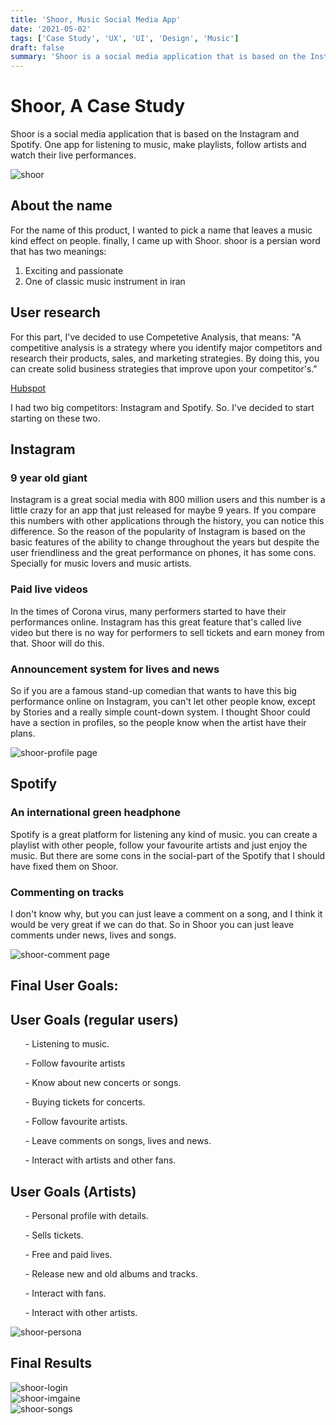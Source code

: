 ```yaml
---
title: 'Shoor, Music Social Media App'
date: '2021-05-02'
tags: ['Case Study', 'UX', 'UI', 'Design', 'Music']
draft: false
summary: 'Shoor is a social media application that is based on the Instagram and Spotify. One app for listening to music, make playlists, follow artists and watch their live performances.'
---
```




# Shoor, A Case Study

Shoor is a social media application that is based on the Instagram and Spotify. One app for listening to music, make playlists, follow artists and watch their live performances.

<div className="flex rounded-md flex-wrap -mx-2 overflow-hidden xl:-mx-2">
  <div className="my-1 rounded-md px-2 w-full overflow-hidden xl:my-1 xl:px-2 xl:w-1/2">
    <Image alt="shoor" src="/static/images/Shoor.png" width={800} height={600} />
  </div>
</div>

## About the name
For the name of this product, I wanted to pick a name that leaves a music kind effect on people.
finally, I came up with <span className="text-hearth">Shoor</span>.
shoor is a persian word that has two meanings:
1. Exciting and passionate
2. One of classic music instrument in iran

## User research
For this part, I've decided to use Competetive Analysis, that means:
<span className="font-bold"> "A competitive analysis is a strategy where you identify major competitors and research their products, sales, and marketing strategies. By doing this, you can create solid business strategies that improve upon your competitor's." </span>

[Hubspot](https://blog.hubspot.com/marketing/competitive-analysis-kit)

I had two big competitors:  <span className="text-hearth">Instagram</span> and  <span className="text-hearth">Spotify</span>.
So. I've decided to start starting on these two.

## Instagram
### 9 year old giant
Instagram is a great social media with 800 million users and this number is a little crazy for an app that just released for maybe 9 years. If you compare this numbers
with other applications through the history, you can notice this difference. So the reason of the popularity of Instagram is based
on the basic features of the ability to change throughout the years but despite the user friendliness and the great performance
on phones, it has some cons. Specially for music lovers and music artists.

### Paid live videos
In the times of Corona virus, many performers started to have their performances online. Instagram has this great feature that's called
live video but there is no way for performers to sell tickets and earn money from that. Shoor will do this.

### Announcement system for lives and news
So if you are a famous stand-up comedian that wants to have this big performance online on Instagram, you can't
let other people know, except by Stories and a really simple count-down system. I thought Shoor could have a
section in profiles, so the people know when the artist have their plans.

<div className="flex rounded-md flex-wrap -mx-2 overflow-hidden xl:-mx-2">
  <div className="my-1 rounded-md px-2 w-full overflow-hidden xl:my-1 xl:px-2 xl:w-1/2">
    <Image alt="shoor-profile page" src="/static/images/shoor-profile.png" width={800} height={600} />
  </div>
</div>

## Spotify
### An international green headphone
Spotify is a great platform for listening any kind of music. you can create a playlist with other people, follow
your favourite artists and just enjoy the music. But there are some cons in the social-part of the Spotify that
I should have fixed them on Shoor.

### Commenting on tracks
I don't know why, but you can just leave a comment on a song, and I think it would be very great if we can do that.
So in Shoor you can just leave comments under news, lives and songs.

<div className="flex rounded-md flex-wrap -mx-2 overflow-hidden xl:-mx-2">
  <div className="my-1 rounded-md px-2 w-full overflow-hidden xl:my-1 xl:px-2 xl:w-1/2">
    <Image alt="shoor-comment page" src="/static/images/shoor-comment.png" width={800} height={600} />
  </div>
</div>

## Final User Goals:
## User Goals (regular users)
<div className="text-orange-500">
  <ui className="text-orange-500">
    <ul>- Listening to music.</ul>
    <ul>- Follow favourite artists</ul>
    <ul>- Know about new concerts or songs.</ul>
    <ul>- Buying tickets for concerts.</ul>
    <ul>- Follow favourite artists.</ul>
    <ul>- Leave comments on songs, lives and news.</ul>
    <ul>- Interact with artists and other fans.</ul>
  </ui>
</div>

## User Goals (Artists)
<div className="text-orange-500">
  <ui className="text-orange-500">
    <ul>- Personal profile with details.</ul>
    <ul>- Sells tickets.</ul>
    <ul>- Free and paid lives.</ul>
    <ul>- Release new and old albums and tracks.</ul>
    <ul>- Interact with fans.</ul>
    <ul>- Interact with other artists.</ul>
  </ui>
</div>

<div className="flex rounded-md flex-wrap -mx-2 overflow-hidden xl:-mx-2">
  <div className="my-1 rounded-md px-2 w-full overflow-hidden xl:my-1 xl:px-2 xl:w-1/2">
    <Image alt="shoor-persona" src="/static/images/persona.png" width={600} height={450} />
  </div>
</div>


## Final Results
<div className="flex rounded-md flex-wrap -mx-2 overflow-hidden xl:-mx-2">
  <div className="my-1 rounded-md px-2 w-full overflow-hidden xl:my-1 xl:px-2 xl:w-1/2">
    <Image alt="shoor-login" src="/static/images/shoor-login.png" width={1200} height={900} />
  </div>
</div>
<div className="flex rounded-md flex-wrap -mx-2 overflow-hidden xl:-mx-2">
  <div className="my-1 rounded-md px-2 w-full overflow-hidden xl:my-1 xl:px-2 xl:w-1/2">
    <Image alt="shoor-imgaine" src="/static/images/shoor-imagine.png" width={1200} height={900} />
  </div>
</div>
<div className="flex rounded-md flex-wrap -mx-2 overflow-hidden xl:-mx-2">
  <div className="my-1 rounded-md px-2 w-full overflow-hidden xl:my-1 xl:px-2 xl:w-1/2">
    <Image alt="shoor-songs" src="/static/images/shoor-songs.png" width={1200} height={900} />
  </div>
</div>

